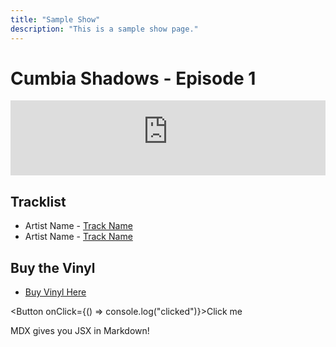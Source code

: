 ```yaml
---
title: "Sample Show"
description: "This is a sample show page."
---
```



# Cumbia Shadows - Episode 1

<iframe
	width="100%"
	height="120"
	src="https://player-widget.mixcloud.com/widget/iframe/?hide_cover=1&light=1&feed=%2Fpublic-vinyl-radio%2Fcumbia-beats-vol-1%2F"
	frameborder="0"
></iframe>

## Tracklist

- Artist Name - [Track Name](https://spotify.com/...)
- Artist Name - [Track Name](https://spotify.com/...)

## Buy the Vinyl

- [Buy Vinyl Here](https://discogs.com/...)

<Button onClick={() => console.log("clicked")}>Click me</Button>

<Message>MDX gives you JSX in Markdown!</Message>
